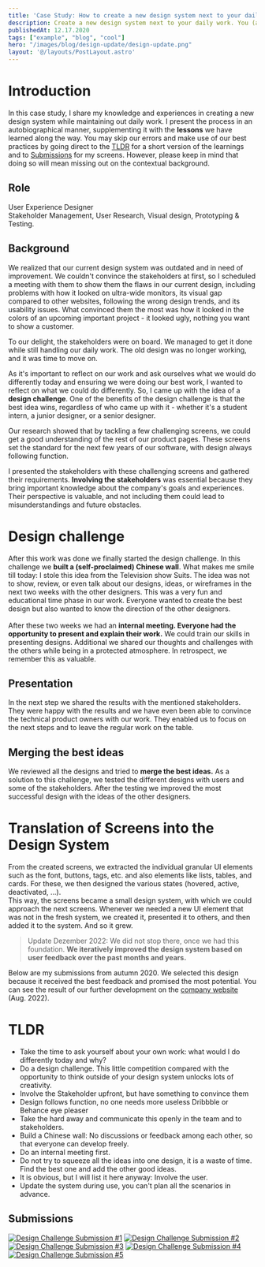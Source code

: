 ```yaml
---
title: 'Case Study: How to create a new design system next to your daily work'
description: Create a new design system next to your daily work. You (and your team) can skip our mistakes and use our best practices. 
publishedAt: 12.17.2020
tags: ["example", "blog", "cool"]
hero: "/images/blog/design-update/design-update.png"
layout: '@/layouts/PostLayout.astro'
---
```


# Introduction
In this case study, I share my knowledge and experiences in creating a new design system while maintaining out daily work. 
I present the process in an autobiographical manner, supplementing it with the **lessons** we have learned along the way. You may skip our errors and make use of our best practices by going direct to the [TLDR](#tldr) for a short version of the learnings and to [Submissions](#Submissions) for my screens. However, please keep in mind that doing so will mean missing out on the contextual background.

## Role
User Experience Designer  
Stakeholder Management, User Research, Visual design, Prototyping & Testing.

## Background
We realized that our current design system was outdated and in need of improvement. We couldn't convince the stakeholders at first, so I scheduled a meeting with them to show them the flaws in our current design, including problems with how it looked on ultra-wide monitors, its visual gap compared to other websites, following the wrong design trends, and its usability issues. What convinced them the most was how it looked in the colors of an upcoming important project - it looked ugly, nothing you want to show a customer.

To our delight, the stakeholders were on board. We managed to get it done while still handling our daily work. The old design was no longer working, and it was time to move on.

As it's important to reflect on our work and ask ourselves what we would do differently today and ensuring we were doing our best work, I wanted to reflect on what we could do differently. So, I came up with the idea of a **design challenge**. One of the benefits of the design challenge is that the best idea wins, regardless of who came up with it - whether it's a student intern, a junior designer, or a senior designer.

Our research showed that by tackling a few challenging screens, we could get a good understanding of the rest of our product pages. These screens set the standard for the next few years of our software, with design always following function.

I presented the stakeholders with these challenging screens and gathered their requirements. **Involving the stakeholders** was essential because they bring important knowledge about the company's goals and experiences. Their perspective is valuable, and not including them could lead to misunderstandings and future obstacles.

# Design challenge
After this work was done we finally started the design challenge. In this challenge we **built a (self-proclaimed) Chinese wall**. 
What makes me smile till today: I stole this idea from the Television show Suits. The idea was not to show, review, or even talk about our designs, ideas, or wireframes in the next two weeks with the other designers. This was a very fun and educational time phase in our work. Everyone wanted to create the best design but also wanted to know the direction of the other designers. <br />  <br />
After these two weeks we had an **internal meeting. Everyone had the opportunity to present and explain their work.** We could train our skills in presenting designs. Additional we shared our thoughts and challenges with the others while being in a protected atmosphere. In retrospect, we remember this as valuable. 

## Presentation
In the next step we shared the results with the mentioned stakeholders. They were happy with the results and we have even been able to convince the technical product owners with our work. They enabled us to focus on the next steps and to leave the regular work on the table.

## Merging the best ideas
We reviewed all the designs and tried to **merge the best ideas.** As a solution to this challenge, we tested the different designs with users and some of the stakeholders. After the testing we improved the most successful design with the ideas of the other designers. 

# Translation of Screens into the Design System
From the created screens, we extracted the individual granular UI elements such as the font, buttons, tags, etc. and also elements like lists, tables, and cards. For these, we then designed the various states (hovered, active, deactivated, ...). <br /> 
This way, the screens became a small design system, with which we could approach the next screens. Whenever we needed a new UI element that was not in the fresh system, we created it, presented it to others, and then added it to the system. And so it grew.

> Update Dezember 2022: We did not stop there, once we had this foundation. **We iteratively improved the design system based on user feedback over the past months and years.**

Below are my submissions from autumn 2020. We selected this design because it received the best feedback and promised the most potential. You can see the result of our further development on the [company website](https://www.easy-software.com) (Aug. 2022).


# TLDR
- Take the time to ask yourself about your own work: what would I do differently today and why?
- Do a design challenge. This little competition compared with the opportunity to think outside of your design system unlocks lots of creativity.
- Involve the Stakeholder upfront, but have something to convince them
- Design follows function, no one needs more useless Dribbble or Behance eye pleaser
- Take the hard away and communicate this openly in the team and to stakeholders.
- Build a Chinese wall: No discussions or feedback among each other, so that everyone can develop freely.
- Do an internal meeting first.
- Do not try to squeeze all the ideas into one design, it is a waste of time. Find the best one and add the other good ideas.
- It is obvious, but I will list it here anyway: Involve the user.  
- Update the system during use, you can't plan all the scenarios in advance.

## Submissions 
<div class="not-prose mt-4 lg:my-8">
  <a href="../../images/blog/design-update/Web%201920%20–%201.webp" target="_blank"><img src="../../images/blog/design-update/Web%201920%20–%201.webp" alt="Design Challenge Submission #1" class="m-0"/></a>
  <a href="../../images/blog/design-update/Web%201920%20–%204.webp" target="_blank"><img src="../../images/blog/design-update/Web%201920%20–%204.webp" alt="Design Challenge Submission #2" class="m-0 mt-4"/></a>
  <a href="../../images/blog/design-update/Web%201920%20–%205.webp" target="_blank"><img src="../../images/blog/design-update/Web%201920%20–%205.webp" alt="Design Challenge Submission #3" class="m-0 mt-4"/></a>
  <a href="../../images/blog/design-update/Web%201920%20–%206.webp" target="_blank"><img src="../../images/blog/design-update/Web%201920%20–%206.webp" alt="Design Challenge Submission #4" class="m-0 mt-4"/></a>
  <a href="../../images/blog/design-update/Web%201920%20–%208.webp" target="_blank"><img src="../../images/blog/design-update/Web%201920%20–%208.webp" alt="Design Challenge Submission #5" class="m-0 mt-4"/></a>
</div>